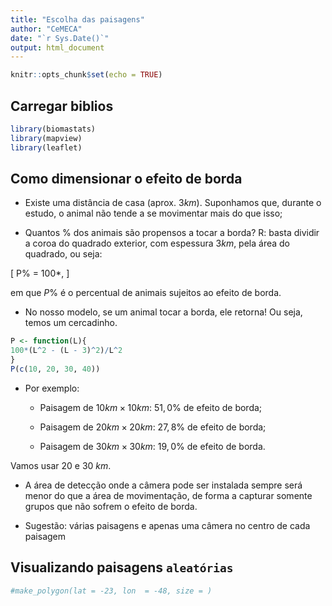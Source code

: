 ```yaml
---
title: "Escolha das paisagens"
author: "CeMECA"
date: "`r Sys.Date()`"
output: html_document
---
```


```r
knitr::opts_chunk$set(echo = TRUE)
```

## Carregar biblios

```r
library(biomastats)
library(mapview)
library(leaflet)
```

## Como dimensionar o efeito de borda

 - Existe uma distância de casa (aprox. $3 km$). Suponhamos que, durante o estudo, o animal não tende a se movimentar mais do que isso; 
 
 - Quantos \% dos animais são propensos a tocar a borda? R: basta dividir a coroa do quadrado exterior, com espessura $3 km$, pela área do quadrado, ou seja:   
 
\[
P\% = 100*\frac{ [L^2 - (L - 3)^2]}{L^2}, 
\]

em que $P\%$ é o percentual de animais sujeitos ao efeito de borda. 

 - No nosso modelo, se um animal tocar a borda, ele retorna! Ou seja, temos um cercadinho.  
 
 
```r
P <- function(L){
100*(L^2 - (L - 3)^2)/L^2  
}
P(c(10, 20, 30, 40))
```
- Por exemplo: 

   - Paisagem de $10 km \times 10 km$: $51,0\%$ de efeito de borda;
 
   - Paisagem de $20 km \times 20 km$: $27,8\%$ de efeito de borda;
 
   - Paisagem de $30 km \times 30 km$: $19,0\%$ de efeito de borda.   

Vamos usar 20 e 30 $km$. 

  - A área de detecção onde a câmera pode ser instalada sempre será menor do que a área de movimentação, de forma a capturar somente grupos que não sofrem o efeito de borda. 

  - Sugestão: várias paisagens e apenas uma câmera no centro de cada paisagem 

## Visualizando paisagens `aleatórias`

```r
#make_polygon(lat = -23, lon  = -48, size = )
```



